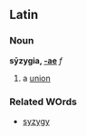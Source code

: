 ==Latin==
===Noun===
'''sȳzygia, [[Wiktionary Appendix:Latin first declension|-ae]]''' ''f''

#a [[union]]
===Related WOrds===
*[[syzygy]]